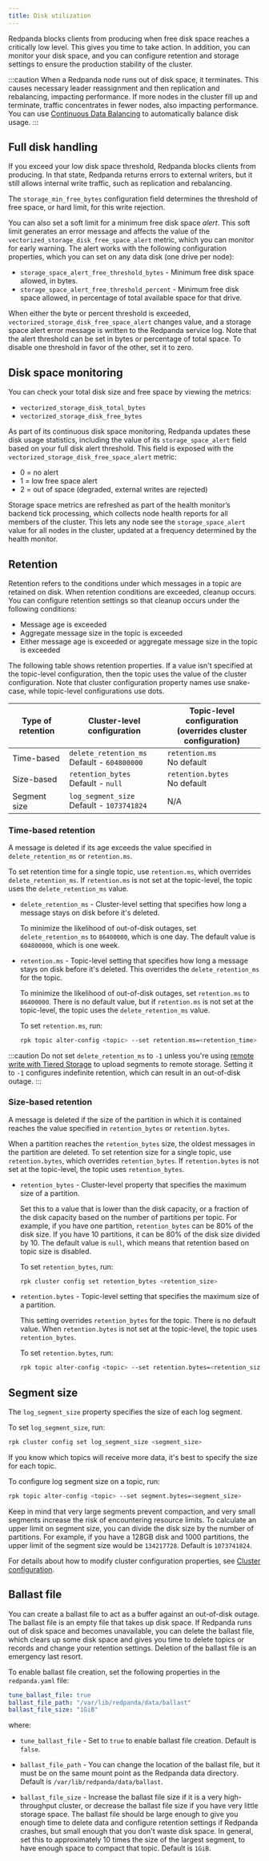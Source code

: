 ```yaml
---
title: Disk utilization
---
```


<head>
    <meta name="title" content="Disk utilization | Redpanda Docs"/>
    <meta name="description" content="If you exceed the low disk space threshold, Redpanda blocks writes to the local node from Kafka producers."/>
</head>

Redpanda blocks clients from producing when free disk space reaches a critically low level. This gives you time to take action. In addition, you can monitor your disk space, and you can configure retention and storage settings to ensure the production stability of the cluster. 

:::caution
When a Redpanda node runs out of disk space, it terminates. This causes necessary leader reassignment and then replication and rebalancing, impacting performance. If more nodes in the cluster fill up and terminate, traffic concentrates in fewer nodes, also impacting performance. You can use [Continuous Data Balancing](/docs/core/cluster-administration/data-balancing) to automatically balance disk usage. 
:::

## Full disk handling

If you exceed your low disk space threshold, Redpanda blocks clients from producing. In that state, Redpanda returns errors to external writers, but it still allows internal write traffic, such as replication and rebalancing. 

The `storage_min_free_bytes` configuration field determines the threshold of free space, or hard limit, for this write rejection. 

You can also set a soft limit for a minimum free disk space _alert_. This soft limit generates an error message and affects the value of the `vectorized_storage_disk_free_space_alert` metric, which you can monitor for early warning. The alert works with the following configuration properties, which you can set on any data disk (one drive per node):

* `storage_space_alert_free_threshold_bytes` - Minimum free disk space allowed, in bytes.
* `storage_space_alert_free_threshold_percent` - Minimum free disk space allowed, in percentage of total available space for that drive.

When either the byte or percent threshold is exceeded, `vectorized_storage_disk_free_space_alert` changes value, and a storage space alert error message is written to the Redpanda service log. Note that the alert threshold can be set in bytes or percentage of total space. To disable one threshold in favor of the other, set it to zero. 

## Disk space monitoring

You can check your total disk size and free space by viewing the metrics: 
* `vectorized_storage_disk_total_bytes`
* `vectorized_storage_disk_free_bytes`

As part of its continuous disk space monitoring, Redpanda updates these disk usage statistics, including the value of its `storage_space_alert` field based on your full disk alert threshold. This field is exposed with the `vectorized_storage_disk_free_space_alert` metric:
* 0 = no alert
* 1 = low free space alert
* 2 = out of space (degraded, external writes are rejected)

Storage space metrics are refreshed as part of the health monitor’s backend tick processing, which collects node health reports for all members of the cluster. This lets any node see the `storage_space_alert` value for all nodes in the cluster, updated at a frequency determined by the health monitor. 

## Retention

Retention refers to the conditions under which messages in a topic are retained on disk. When retention conditions are exceeded, cleanup occurs. You can configure retention settings so that cleanup occurs under the following conditions: 

* Message age is exceeded
* Aggregate message size in the topic is exceeded
* Either message age is exceeded or aggregate message size in the topic is exceeded

The following table shows retention properties. 
If a value isn't specified at the topic-level configuration, then the topic uses the value of the cluster configuration. 
Note that cluster configuration property names use snake-case, while topic-level configurations use dots.

| Type of retention | Cluster-level configuration | Topic-level configuration <br /> (overrides cluster configuration) |
| ---               | ---                                                |  ---                                 |
| Time-based        | `delete_retention_ms` <br /> Default - `604800000` | `retention.ms` <br /> No default     |
| Size-based        | `retention_bytes`  <br /> Default - `null`         | `retention.bytes`  <br /> No default |
| Segment size      | `log_segment_size`  <br /> Default - `1073741824`  | N/A                                  |

### Time-based retention

A message is deleted if its age exceeds the value specified in `delete_retention_ms` or `retention.ms`. 

To set retention time for a single topic, use `retention.ms`, which overrides `delete_retention_ms`. If `retention.ms` is not set at the topic-level, the topic uses the `delete_retention_ms` value.

* `delete_retention_ms` - Cluster-level setting that specifies how long a message stays on disk before it's deleted. 
  
    To minimize the likelihood of out-of-disk outages, set `delete_retention_ms` to `86400000`, which is one day. The default value is `604800000`, which is one week.

* `retention.ms` - Topic-level setting that specifies how long a message stays on disk before it's deleted. This overrides the `delete_retention_ms` for the topic. 
  
  To minimize the likelihood of out-of-disk outages, set `retention.ms` to `86400000`. There is no default value, but if `retention.ms` is not set at the topic-level, the topic uses the `delete_retention_ms` value. 
  
  To set `retention.ms`, run: 

  ```bash
  rpk topic alter-config <topic> --set retention.ms=<retention_time>
  ```

:::caution 
Do not set `delete_retention_ms` to `-1` unless you're using <a href="https://docs.redpanda.com/docs/core/data-management/tiered-storage#remote-write" target="_self">remote write with Tiered Storage</a> to upload segments to remote storage. Setting it to `-1` configures indefinite retention, which can result in an out-of-disk outage. 
:::

### Size-based retention

A message is deleted if the size of the partition in which it is contained reaches the value specified in `retention_bytes` or `retention.bytes`. 

When a partition reaches the `retention_bytes` size, the oldest messages in the partition are deleted. To set retention size for a single topic, use `retention.bytes`, which overrides `retention_bytes`. If `retention.bytes` is not set at the topic-level, the topic uses `retention_bytes`.

* `retention_bytes` - Cluster-level property that specifies the maximum size of a partition. 

  Set this to a value that is lower than the disk capacity, or a fraction of the disk capacity based on the number of partitions per topic. For example, if you have one partition, `retention_bytes` can be 80% of the disk size. If you have 10 partitions, it can be 80% of the disk size divided by 10. The default value is `null`, which means that retention based on topic size is disabled.
  
  To set `retention_bytes`, run:
  
  ```bash
  rpk cluster config set retention_bytes <retention_size>
  ```

* `retention.bytes` - Topic-level setting that specifies the maximum size of a partition. 
 
  This setting overrides `retention_bytes` for the topic. There is no default value. When `retention.bytes` is not set at the topic-level, the topic uses `retention_bytes`. 

  To set `retention.bytes`, run:

  ```bash
  rpk topic alter-config <topic> --set retention.bytes=<retention_size>
  ```

## Segment size

The `log_segment_size` property specifies the size of each log segment.

To set `log_segment_size`, run:

```bash
rpk cluster config set log_segment_size <segment_size>
```

If you know which topics will receive more data, it's best to specify the size for each topic. 

To configure log segment size on a topic, run: 

```bash
rpk topic alter-config <topic> --set segment.bytes=<segment_size>
```

Keep in mind that very large segments prevent compaction, and very small segments increase the risk of encountering resource limits. To calculate an upper limit on segment size, you can divide the disk size by the number of partitions. For example, if you have a 128GB disk and 1000 partitions, the upper limit of the segment size would be `134217728`. Default is `1073741824`. 

For details about how to modify cluster configuration properties, see [Cluster configuration](/docs/core/cluster-administration/cluster-property-configuration). 

## Ballast file

You can create a ballast file to act as a buffer against an out-of-disk outage. The ballast file is an empty file that takes up disk space. If Redpanda runs out of disk space and becomes unavailable, you can delete the ballast file, which clears up some disk space and gives you time to delete topics or records and change your retention settings. Deletion of the ballast file is an emergency last resort.

To enable ballast file creation, set the following properties in the `redpanda.yaml` file: 

```yaml
tune_ballast_file: true
ballast_file_path: "/var/lib/redpanda/data/ballast"
ballast_file_size: "1GiB"
```

where: 
* `tune_ballast_file` - Set to `true` to enable ballast file creation. Default is `false`. 

* `ballast_file_path` - You can change the location of the ballast file, but it must be on the same mount point as the Redpanda data directory. Default is `/var/lib/redpanda/data/ballast`.

* `ballast_file_size` - Increase the ballast file size if it is a very high-throughput cluster, or decrease the ballast file size if you have very little storage space. The ballast file should be large enough to give you enough time to delete data and configure retention settings if Redpanda crashes, but small enough that you don't waste disk space. In general, set this to approximately 10 times the size of the largest segment, to have enough space to compact that topic. Default is `1GiB`. 